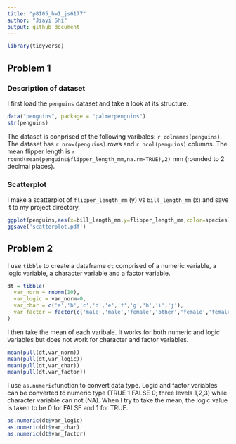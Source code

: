 ```yaml
---
title: "p8105_hw1_js6177"
author: "Jiayi Shi"
output: github_document
---
```

```r
library(tidyverse)
```
## Problem 1
### Description of dataset
I first load the `penguins` dataset and take a look at its structure.
```r
data("penguins", package = "palmerpenguins")
str(penguins)
```
The dataset is conprised of the following varibales: `r colnames(penguins)`. The dataset has `r nrow(penguins)` rows and `r ncol(penguins)` columns. The mean flipper length is `r round(mean(penguins$flipper_length_mm,na.rm=TRUE),2)` mm (rounded to 2 decimal places).

### Scatterplot
I make a scatterplot of `flipper_length_mm` (y) vs `bill_length_mm` (x) and save it to my project directory.
```r
ggplot(penguins,aes(x=bill_length_mm,y=flipper_length_mm,color=species))+geom_point()
ggsave('scatterplot.pdf')
```

## Problem 2
I use `tibble` to create a dataframe `dt` comprised of a numeric variable, a logic variable, a character variable and a factor variable.
```r
dt = tibble(
  var_norm = rnorm(10),
  var_logic = var_norm>0,
  var_char = c('a','b','c','d','e','f','g','h','i','j'),
  var_factor = factor(c('male','male','female','other','female','female','male','male','other','other'))
)
```
I then take the mean of each varibale. It works for both numeric and logic variables but does not work for character and factor variables.
```r
mean(pull(dt,var_norm))
mean(pull(dt,var_logic))
mean(pull(dt,var_char))
mean(pull(dt,var_factor))
```
I use `as.numeric`function to convert data type. 
Logic and factor variables can be converted to numeric type (TRUE 1 FALSE 0; three levels 1,2,3) while character variable can not (NA). When I try to take the mean, the logic value is taken to be 0 for FALSE and 1 for TRUE.
```r
as.numeric(dt$var_logic)
as.numeric(dt$var_char)
as.numeric(dt$var_factor)
```

